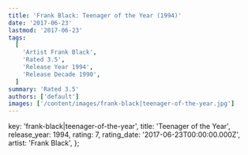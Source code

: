 ```yaml
---
title: 'Frank Black: Teenager of the Year (1994)'
date: '2017-06-23'
lastmod: '2017-06-23'
tags:
  [
    'Artist Frank Black',
    'Rated 3.5',
    'Release Year 1994',
    'Release Decade 1990',
  ]
summary: 'Rated 3.5'
authors: ['default']
images: ['/content/images/frank-black|teenager-of-the-year.jpg']
---
```


  key: 'frank-black|teenager-of-the-year',
  title: 'Teenager of the Year',
  release_year: 1994,
  rating: 7,
  rating_date: '2017-06-23T00:00:00.000Z',
  artist: 'Frank Black',
};

<MusicRating data={data} />
